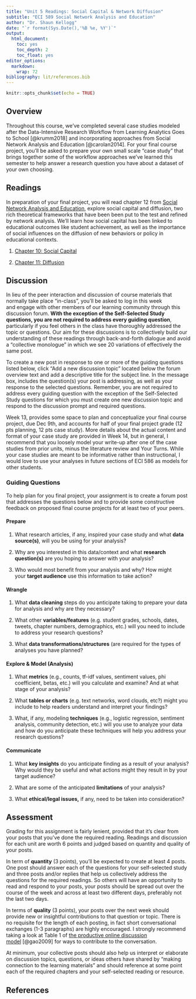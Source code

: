 ```yaml
---
title: "Unit 5 Readings: Social Capital & Network Diffusion"
subtitle: "ECI 589 Social Network Analysis and Education"
author: "Dr. Shaun Kellogg"
date: "`r format(Sys.Date(),'%B %e, %Y')`"
output:
  html_document:
    toc: yes
    toc_depth: 2
    toc_float: yes
editor_options:
  markdown:
    wrap: 72
bibliography: lit/references.bib
---
```


```r
knitr::opts_chunk$set(echo = TRUE)
```

## Overview

Throughout this course, we've completed several case studies modeled
after the Data-Intensive Research Workflow from Learning Analytics Goes
to School [@krumm2018] and incorporating approaches from Social Network
Analysis and Education [@carolan2014]. For your final course project,
you'll be asked to prepare your own small scale "case study" that brings
together some of the workflow approaches we've learned this semester to
help answer a research question you have about a dataset of your own
choosing. 

## Readings

In preparation of your final project, you will read chapter 12 from
[Social Network Analysis and
Education](https://catalog.lib.ncsu.edu/catalog/NCSU2803782), explore
social capital and diffusion, two rich theoretical frameworks that have
been been put to the test and refined by network analysis. We'll learn
how social capital has been linked to educational outcomes like student
achievement, as well as the importance of social influences on the
diffusion of new behaviors or policy in educational contexts.

1.  [Chapter 10: Social
    Capital](https://methods-sagepub-com.prox.lib.ncsu.edu/book/social-network-analysis-and-education/n10.xml)

2.  [Chapter 11:
    Diffusion](https://methods-sagepub-com.prox.lib.ncsu.edu/book/social-network-analysis-and-education/n11.xml)

## Discussion

In lieu of the peer interaction and discussion of course materials that
normally take place "in-class", you'll be asked to log in this week
and engage with other members of our learning community through this
discussion forum. **With the exception of the Self-Selected Study
questions, you are not required to address every guiding question**,
particularly if you feel others in the class have thoroughly addressed
the topic or questions. Our aim for these discussions is to collectively
build our understanding of these readings through back-and-forth
dialogue and avoid a "collective monologue" in which we see 20
variations of effectively the same post.

To create a new post in response to one or more of the guiding questions
listed below, click "Add a new discussion topic" located below the forum
overview text and add a descriptive title for the subject line. In the
message box, includes the question(s) your post is addressing, as well
as your response to the selected questions. Remember, you are not
required to address every guiding question with the exception of the
Self-Selected Study questions for which you must create one new
discussion topic and respond to the discussion prompt and required
questions.

Week 13, provides some space to plan and conceptualize your final course
project, due Dec 9th, and accounts for half of your final project grade
(12 pts planning, 12 pts case study). More details about the actual
content and format of your case study are provided in Week 14, but in
general, I recommend that you loosely model your write-up after one of
the case studies from prior units, minus the literature review and Your
Turns. While your case studies are meant to be informative rather than
instructional, I would love to use your analyses in future sections of
ECI 586 as models for other students.  

### Guiding Questions

To help plan for you final project, your assignment is to create a forum
post that addresses the questions below and to provide some constructive
feedback on proposed final course projects for at least two of your
peers.

#### Prepare

1.  What research articles, if any, inspired your case study and
    what **data source(s)**, will you be using for your analysis? 

2.  Why are you interested in this data/context and what **research
    question(s)** are you hoping to answer with your analysis? 

3.  Who would most benefit from your analysis and why? How might
    your **target audience** use this information to take action? 

#### Wrangle 

1.  What **data cleaning** steps do you anticipate taking to prepare
    your data for analysis and why are they necessary? 

2.  What other **variables/features** (e.g. student grades, schools,
    dates, tweets, chapter numbers, demographics, etc.) will you need to
    include to address your research questions? 

3.  What **data transformations/structures** (are required for the types
    of analyses you have planned? 

#### Explore & Model (Analysis)

1.  What **metrics** (e.g., counts, tf-idf values, sentiment values, phi
    coefficient, betas, etc.) will you calculate and examine? And at
    what stage of your analysis?   

2.  What **tables or charts** (e.g. text networks, word clouds,
    etc?) might you include to help readers understand and interpret
    your findings?

3.  What, if any, modeling **techniques** (e.g., logistic regression,
    sentiment analysis, community detection, etc.) will you use to
    analyze your data and how do you anticipate these techniques will
    help you address your research questions?

#### Communicate

1.  What **key insights** do you anticipate finding as a result of your
    analysis? Why would they be useful and what actions might they
    result in by your target audience? 

2.  What are some of the anticipated **limitations** of your analysis? \

3.  What **ethical/legal issues,** if any, need to be taken into
    consideration? 

## Assessment

Grading for this assignment is fairly lenient, provided that it's clear
from your posts that you've done the required reading. Readings and
discussion for each unit are worth 6 points and judged based on quantity
and quality of your posts.

In term of **quantity** (3 points), you'll be expected to create at
least 4 posts. One post should answer each of the questions for your
self-selected study and three posts and/or replies that help us
collectively address the questions for the required readings. So others
will have an opportunity to read and respond to your posts, your posts
should be spread out over the course of the week and across at least two
different days, preferably not the last two days.

In terms of **quality** (3 points), your posts over the next week should
provide new or insightful contributions to that question or topic.
There is no requisite for the length of each posting, in fact short
conversational exchanges (1-3 paragraphs) are highly encouraged. I
strongly recommend taking a look at Table 1 of [the productive online
discussion
model](https://moodle-courses2122.wolfware.ncsu.edu/pluginfile.php/287931/mod_forum/post/6203/Gao%2C%20Wang%2C%20Sun%20-%202009%20-%20A%20new%20model%20of%20productive%20online%20discussion%20and%20its%20implications%20for%20research%20and%20instruction.pdf) [@gao2009]
for ways to contribute to the conversation. 

At minimum, your collective posts should also help us interpret or
elaborate on discussion topics, questions, or ideas others have shared
by "making connection to the learning materials" and should reference at
some point each of the required chapters and your self-selected reading
or resource.

## References
